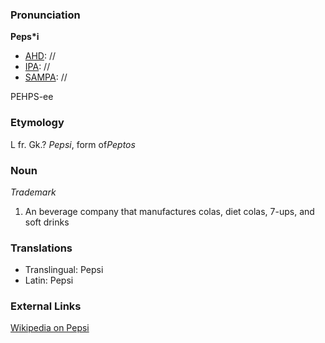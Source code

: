 ===Pronunciation===

'''Peps*i'''
*[[AHD]]: //
*[[IPA]]: //
*[[SAMPA]]: //
PEHPS-ee
===Etymology===

L fr. Gk.? ''Pepsi'', form of''Peptos''

===Noun===

''Trademark''
#An beverage company that manufactures colas, diet colas, 7-ups, and soft drinks

===Translations===

*Translingual: Pepsi
*Latin: Pepsi

===External Links===

[[wikipedia:en:Pepsi|Wikipedia on Pepsi]]